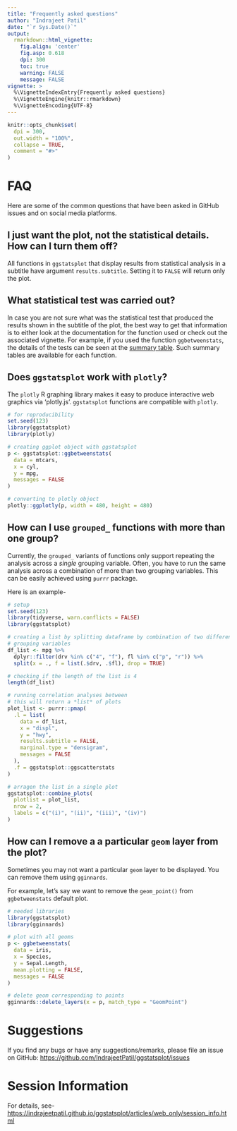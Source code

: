 ```yaml
---
title: "Frequently asked questions"
author: "Indrajeet Patil"
date: "`r Sys.Date()`"
output:
  rmarkdown::html_vignette:
    fig.align: 'center'
    fig.asp: 0.618
    dpi: 300
    toc: true
    warning: FALSE
    message: FALSE
vignette: >
  %\VignetteIndexEntry{Frequently asked questions}
  %\VignetteEngine{knitr::rmarkdown}
  %\VignetteEncoding{UTF-8}
---
```


```r
knitr::opts_chunk$set(
  dpi = 300,
  out.width = "100%",
  collapse = TRUE,
  comment = "#>"
)
```

# FAQ

Here are some of the common questions that have been asked in GitHub issues and
on social media platforms.  

## I just want the plot, not the statistical details. How can I turn them off?

All functions in `ggstatsplot` that display results from statistical analysis in
a subtitle have argument `results.subtitle`. Setting it to `FALSE` will return
only the plot.

## What statistical test was carried out?

In case you are not sure what was the statistical test that produced the results
shown in the subtitle of the plot, the best way to get that information is to
either look at the documentation for the function used or check out the
associated vignette. For example, if you used the function `ggbetweenstats`, the
details of the tests can be seen at the [summary table](https://indrajeetpatil.github.io/ggstatsplot/articles/web_only/ggbetweenstats.html#summary-of-tests).
Such summary tables are available for each function.

## Does `ggstatsplot` work with `plotly`?

The `plotly` R graphing library makes it easy to produce interactive web
graphics via 'plotly.js'. `ggstatsplot` functions are compatible with `plotly`.
 
```r
# for reproducibility
set.seed(123)
library(ggstatsplot)
library(plotly)

# creating ggplot object with ggstatsplot
p <- ggstatsplot::ggbetweenstats(
  data = mtcars,
  x = cyl,
  y = mpg,
  messages = FALSE
)

# converting to plotly object
plotly::ggplotly(p, width = 480, height = 480)
```

## How can I use `grouped_` functions with more than one group?

Currently, the `grouped_` variants of functions only support repeating the
analysis across a _single_ grouping variable. Often, you have to run the same
analysis across a combination of more than two grouping variables. This can be
easily achieved using `purrr` package. 

Here is an example-

```r
# setup
set.seed(123)
library(tidyverse, warn.conflicts = FALSE)
library(ggstatsplot)

# creating a list by splitting dataframe by combination of two different
# grouping variables
df_list <- mpg %>%
  dplyr::filter(drv %in% c("4", "f"), fl %in% c("p", "r")) %>%
  split(x = ., f = list(.$drv, .$fl), drop = TRUE)

# checking if the length of the list is 4
length(df_list)

# running correlation analyses between
# this will return a *list* of plots
plot_list <- purrr::pmap(
  .l = list(
    data = df_list,
    x = "displ",
    y = "hwy",
    results.subtitle = FALSE,
    marginal.type = "densigram",
    messages = FALSE
  ),
  .f = ggstatsplot::ggscatterstats
)

# arragen the list in a single plot
ggstatsplot::combine_plots(
  plotlist = plot_list,
  nrow = 2,
  labels = c("(i)", "(ii)", "(iii)", "(iv)")
)
```

## How can I remove a a particular `geom` layer from the plot?

Sometimes you may not want a particular `geom` layer to be displayed. You can
remove them using `gginnards`. 

For example, let's say we want to remove the `geom_point()` from
`ggbetweenstats` default plot.

```r
# needed libraries
library(ggstatsplot)
library(gginnards)

# plot with all geoms
p <- ggbetweenstats(
  data = iris,
  x = Species,
  y = Sepal.Length,
  mean.plotting = FALSE,
  messages = FALSE
)

# delete geom corresponding to points
gginnards::delete_layers(x = p, match_type = "GeomPoint")
```

# Suggestions

If you find any bugs or have any suggestions/remarks, please file an issue on
GitHub: <https://github.com/IndrajeetPatil/ggstatsplot/issues>

# Session Information

For details, see-
<https://indrajeetpatil.github.io/ggstatsplot/articles/web_only/session_info.html>

